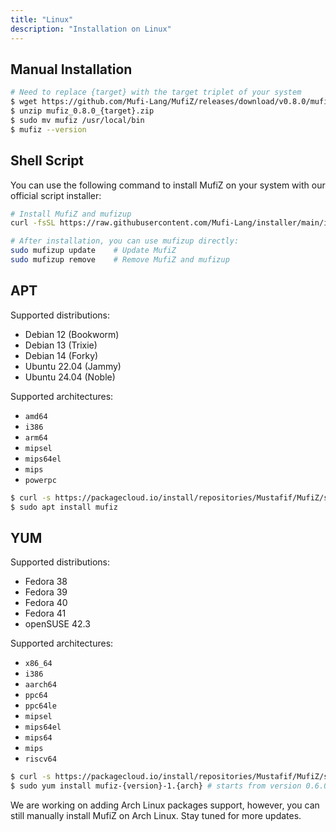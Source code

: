 ```yaml
---
title: "Linux"
description: "Installation on Linux"
---
```


## Manual Installation

```bash
# Need to replace {target} with the target triplet of your system
$ wget https://github.com/Mufi-Lang/MufiZ/releases/download/v0.8.0/mufiz_0.8.0_{target}.zip
$ unzip mufiz_0.8.0_{target}.zip
$ sudo mv mufiz /usr/local/bin
$ mufiz --version
```

## Shell Script

You can use the following command to install MufiZ on your system with our official script installer:

```bash
# Install MufiZ and mufizup
curl -fsSL https://raw.githubusercontent.com/Mufi-Lang/installer/main/installer.sh | sudo sh -s install

# After installation, you can use mufizup directly:
sudo mufizup update    # Update MufiZ
sudo mufizup remove    # Remove MufiZ and mufizup
```

## APT

Supported distributions:
- Debian 12 (Bookworm)
- Debian 13 (Trixie)
- Debian 14 (Forky)
- Ubuntu 22.04 (Jammy)
- Ubuntu 24.04 (Noble)

Supported architectures:
- `amd64`
- `i386`
- `arm64`
- `mipsel`
- `mips64el`
- `mips`
- `powerpc`


```bash
$ curl -s https://packagecloud.io/install/repositories/Mustafif/MufiZ/script.deb.sh | sudo bash
$ sudo apt install mufiz
```

## YUM

Supported distributions:
- Fedora 38
- Fedora 39
- Fedora 40
- Fedora 41
- openSUSE 42.3

Supported architectures:
- `x86_64`
- `i386`
- `aarch64`
- `ppc64`
- `ppc64le`
- `mipsel`
- `mips64el`
- `mips64`
- `mips`
- `riscv64`

```bash
$ curl -s https://packagecloud.io/install/repositories/Mustafif/MufiZ/script.rpm.sh | sudo bash
$ sudo yum install mufiz-{version}-1.{arch} # starts from version 0.6.0
```


<Card title="Arch Linux Support" icon="information">
We are working on adding Arch Linux packages support, however, you can still manually install MufiZ on Arch Linux.
Stay tuned for more updates.
</Card>
